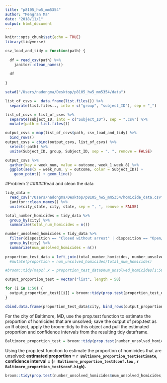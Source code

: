 ```yaml
---
title: "p8105_hw5_mm5354"
author: "Mengran Ma"
date: "2018/11/1"
output: html_document
---
```


```r
knitr::opts_chunk$set(echo = TRUE)
library(tidyverse)
```


```r
csv_load_and_tidy = function(path) {
  
  df = read_csv(path) %>%
    janitor::clean_names()
  
  df
  
}

setwd("/Users/nadongma/Desktop/p8105_hw5_mm5354/data")

list_of_csvs =  data.frame(list.files()) %>% 
  separate(list.files.., into = c("group", "subject_ID"), sep = "_")

list_of_csvs = list_of_csvs %>% 
  separate(subject_ID, into = c("Subject_ID"), sep = ".csv") %>% 
  mutate(path = list.files())

output_csvs = map(list_of_csvs$path, csv_load_and_tidy) %>% 
  bind_rows()
output_csvs = cbind(output_csvs, list_of_csvs) %>% 
  select(-path) %>% 
  unite(Subject_ID, group, Subject_ID, sep = ". ", remove = FALSE)

```

```r
output_csvs %>%
  gather(key = week_num, value = outcome, week_1:week_8) %>% 
  ggplot(aes(x = week_num, y = outcome, color = Subject_ID)) + 
    geom_point() + geom_line()
```

#Problem 2
#####Read and clean the data
```r
tidy_data = 
  read_csv("/Users/nadongma/Desktop/p8105_hw5_mm5354/homicide_data.csv") %>% 
  janitor::clean_names() %>% 
  unite(city_state, city, state, sep = ", ", remove = FALSE)

total_number_homicides = tidy_data %>% 
  group_by(city) %>%
  summarize(total_num_homicides = n())

number_unsolved_homicides = tidy_data %>%
  filter(disposition == "Closed without arrest" | disposition == "Open/No arrest") %>%
  group_by(city) %>%
  summarize(num_unsolved_homicides = n())
  
proportion_test_data = left_join(total_number_homicides, number_unsolved_homicides)
  #mutate(proportion = num_unsolved_homicides/total_num_homicides)

#broom::tidy(map2(.x = proportion_test_data$num_unsolved_homicides[1:50], .n = proportion_test_data$total_num_homicides[1:50], .f = prop.test(x = .x, n = .n)))

output_proportion_test = vector("list", length = 50)

for (i in 1:50) {
  output_proportion_test[[i]] = broom::tidy(prop.test(proportion_test_data$num_unsolved_homicides[i],proportion_test_data$total_num_homicides[i]))
}

cbind.data.frame(proportion_test_data$city, bind_rows(output_proportion_test)[1:6]) 
```



For the city of Baltimore, MD, use the prop.test function to estimate the proportion of homicides that are unsolved; save the output of prop.test as an R object, apply the broom::tidy to this object and pull the estimated proportion and confidence intervals from the resulting tidy dataframe.

```r
Baltimore_proportion_test = broom::tidy(prop.test(number_unsolved_homicides$num_unsolved_homicides[number_unsolved_homicides$city == "Baltimore"],total_number_homicides$total_num_homicides[total_number_homicides$city == "Baltimore"], conf.level = 0.95, correct = TRUE))
```
Using the prop.test function to estimate the proportion of homicides that are unsolved: **estimated proportion = `r Baltimore_proportion_test$estimate`, confidence interval = (`r Baltimore_proportion_test$conf.low` , `r Baltimore_proportion_test$conf.high`).**

```r
broom::tidy(prop.test(number_unsolved_homicides$num_unsolved_homicides,total_number_homicides$total_num_homicides, conf.level = 0.95, correct = TRUE))
```

